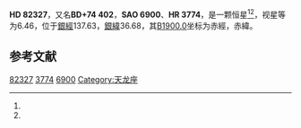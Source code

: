 {{Starbox begin
| name = HD 82327
}}
{{Starbox observe
| epoch = [[J2000.0|J2000.0]]
| constell = {{星座名待查}}<ref name=SIMBAD>{{cite web
 | url=http://simbad.u-strasbg.fr/simbad/sim-id?Ident=HR+3774
 | title =Pulsating variable Star
 | publisher=Centre de Données astronomiques de Strasbourg
 | work=SIMBAD
 | accessdate=2012-07-13}}</ref><ref name=DATA>{{cite web
 | url=http://vizier.u-strasbg.fr/viz-bin/VizieR-5?-out.add=.&-source=5050&-corr=PK=HR&-out.max=9999&HR=3774
 | title=VizieR Detailed Page
 | accessdate=2012-07-13
 | archive-date=2016-03-04
 | archive-url=https://web.archive.org/web/20160304201449/http://vizier.u-strasbg.fr/viz-bin/VizieR-5?-out.add=.&-source=5050&-corr=PK=HR&-out.max=9999&HR=3774
 | dead-url=no
 }}</ref>
| 星官 = 
| ra = {{RA|9|36|6.8}}<ref name=SIMBAD /><ref name=DATA />
| dec = {{DEC|+74|19|4}}<ref name=SIMBAD /><ref name=DATA />
| appmag_v = 6.46<ref name=SIMBAD /><ref name=DATA />
}}
{{Starbox character
| class = B9V<ref name=SIMBAD /><ref name=DATA />
| b-v = -0.1<ref name=SIMBAD /><ref name=DATA />
| u-b = -0.33<ref name=SIMBAD /><ref name=DATA />
| r-i = <ref name=SIMBAD /><ref name=DATA />
| variable = 
}}
{{Starbox astrometry
| radial_v = -0.33
| prop_mo_ra = -11
| parallax = 
| p_error = 
}}
{{Starbox catalog
| names =BD+74 402，[[SAO星表|SAO]] 6900，[[HD星表|HD]] 82327，[[HR星表|HR]] 3774}}
{{Starbox reference |Simbad=HR+3774}}
{{Starbox end}}

'''HD 82327'''，又名'''BD+74 402'''，'''SAO 6900'''、'''HR 3774'''，是一颗恒星<ref name=SIMBAD /><ref name=DATA />，视星等为6.46，位于[[銀道座標系|銀經]]137.63，[[銀道座標系|銀緯]]36.68，其[[B1900.0|B1900.0]]坐标为赤經{{RA|9|26|7.6}}，赤緯{{DEC|+74|36.68|47}}。

== 参考文献 ==
{{reflist}}

{{star-stub}}

[[Category:HD和HDE天體|82327]]
[[Category:HR天體|3774]]
[[Category:SAO天體|6900]]
[[Category:天龙座|Category:天龙座]]